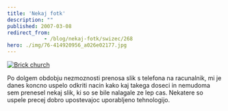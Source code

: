 ```yaml
---
title: 'Nekaj fotk'
description: ""
published: 2007-03-08
redirect_from: 
            - /blog/nekaj-fotk/swizec/268
hero: ./img/76-414920956_a026e02177.jpg
---
```

[![Brick church](./img/76-414920956_a026e02177.jpg "Brick church")](http://www.flickr.com/photos/7280946@N06/sets/72157594577683361/)

Po dolgem obdobju nezmoznosti prenosa slik s telefona na racunalnik, mi je danes koncno uspelo odkriti nacin kako kaj takega doseci in nemudoma sem prenesel nekaj slik, ki so se bile nalagale ze lep cas. Nekatere so uspele precej dobro upostevajoc uporabljeno tehnologijo.